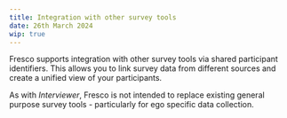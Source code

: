 ```yaml
---
title: Integration with other survey tools
date: 26th March 2024
wip: true
---
```


<Paragraph variant="lead">
Fresco supports integration with other survey tools via shared participant identifiers. This allows you to link survey data from different sources and create a unified view of your participants.
</Paragraph>

As with _Interviewer_, Fresco is not intended to replace existing general purpose survey tools - particularly for ego specific data collection.
